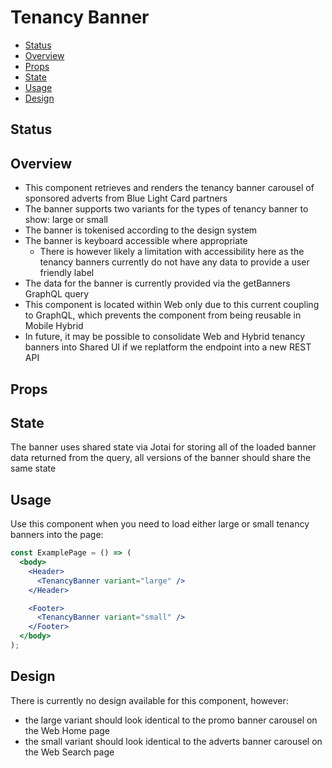 
<Meta of={TenancyBanner} />

# Tenancy Banner

- [Status](#status)
- [Overview](#overview)
- [Props](#props)
- [State](#state)
- [Usage](#usage)
- [Design](#design)

## Status

<ComponentStatus />

## Overview

- This component retrieves and renders the tenancy banner carousel of sponsored adverts from Blue Light Card partners
- The banner supports two variants for the types of tenancy banner to show: large or small
- The banner is tokenised according to the design system
- The banner is keyboard accessible where appropriate
  - There is however likely a limitation with accessibility here as the tenancy banners currently do not have any data to provide a user friendly label
- The data for the banner is currently provided via the getBanners GraphQL query
- This component is located within Web only due to this current coupling to GraphQL, which prevents the component from being reusable in Mobile Hybrid
- In future, it may be possible to consolidate Web and Hybrid tenancy banners into Shared UI if we replatform the endpoint into a new REST API

## Props

<Controls />

## State

The banner uses shared state via Jotai for storing all of the loaded banner data returned from the query, all versions of the banner should share the same state

## Usage

Use this component when you need to load either large or small tenancy banners into the page:

```jsx
const ExamplePage = () => (
  <body>
    <Header>
      <TenancyBanner variant="large" />
    </Header>

    <Footer>
      <TenancyBanner variant="small" />
    </Footer>
  </body>
);
```

## Design

There is currently no design available for this component, however:

- the large variant should look identical to the promo banner carousel on the Web Home page
- the small variant should look identical to the adverts banner carousel on the Web Search page
